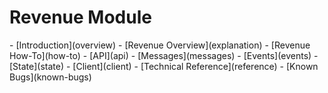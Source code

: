 # Revenue Module

<Accordion title="Overview" icon="eye" defaultOpen="true">
  - [Introduction](overview)
</Accordion>

<Accordion title="Explanation" icon="book">
  - [Revenue Overview](explanation)
</Accordion>

<Accordion title="How-To Guide" icon="graduation-cap">
  - [Revenue How-To](how-to)
</Accordion>

<Accordion title="Reference" icon="code">
  - [API](api)
  - [Messages](messages)
  - [Events](events)
  - [State](state)
  - [Client](client)
  - [Technical Reference](reference)
  - [Known Bugs](known-bugs)
</Accordion> 